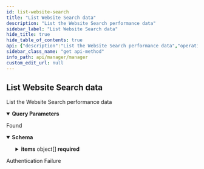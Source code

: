 ```yaml
---
id: list-website-search
title: "List Website Search data"
description: "List the Website Search performance data"
sidebar_label: "List Website Search data"
hide_title: true
hide_table_of_contents: true
api: {"description":"List the Website Search performance data","operationId":"listWebsiteSearch","parameters":[{"description":"The website URL","in":"query","name":"website","required":true,"schema":{"type":"string"}},{"description":"The cursor","in":"query","name":"cursor","required":false,"schema":{"type":"string"}},{"description":"The start date, inclusive, in yyyy-MM-dd format.","in":"query","name":"since","required":true,"schema":{"type":"string"}},{"description":"The end date, inclusive, in yyyy-MM-dd format.","in":"query","name":"until","required":true,"schema":{"type":"string"}},{"description":"The dimensions, e.g. `query`, `page`. Must repeat for each dimension.","in":"query","name":"dimensions","required":true,"schema":{"type":"array","items":{"type":"string"}},"style":"form"},{"description":"The Google access token, must have access to the Google Search Console scope","in":"query","name":"google_access_token","required":true,"schema":{"type":"string"}},{"description":"The maximum number of results","in":"query","name":"limit","required":false,"schema":{"type":"integer","default":10}}],"responses":{"200":{"content":{"application/json":{"schema":{"type":"object","description":"A page object with links to move to other pages and the list of objects.","properties":{"first":{"type":"string","description":"The link to the first page.","nullable":true},"items":{"type":"array","description":"An array of objects.","items":{"type":"object","description":"Search Data","properties":{"clicks":{"type":"integer","format":"int32","description":"Number of clicks."},"ctr":{"type":"number","format":"double","description":"CTR."},"id":{"type":"integer","format":"int64","description":"The id: it's now a unique id, but a row index."},"impressions":{"type":"integer","format":"int32","description":"Number of impressions."},"keys":{"type":"array","description":"The keys for the current data, matching the provided `dimensions` in the query.","items":{"type":"string","description":"The keys for the current data, matching the provided `dimensions` in the query."}},"position":{"type":"number","format":"double","description":"Position."},"score":{"type":"number","format":"double","description":"A score to spot traffic opportunities, from 0.0 to 1.0 (the higher the better). The score is based on the traffic data."}},"required":["clicks","ctr","id","impressions","keys","position","score"],"title":"WebsiteSearch"}},"last":{"type":"string","description":"The link to the last page.","nullable":true},"next":{"type":"string","description":"The link to the next page or `null` if there's no page.","nullable":true},"prev":{"type":"string","description":"The link to the previous page or `null` if there's no page.","nullable":true},"self":{"type":"string","description":"The link to the current page.","nullable":true}},"required":["first","items","last","next","prev","self"],"title":"PageWebsiteSearch"}}},"description":"Found"},"401":{"description":"Authentication Failure"}},"tags":["Google Search Console"],"method":"get","path":"/ext/google/searchconsole/searches","servers":[{"url":"https://api.wordlift.io"}],"securitySchemes":{"ApiKey":{"description":"`Key {your key}`","in":"header","name":"Authorization","type":"apiKey"},"OAuth2":{"flows":{"authorizationCode":{"authorizationUrl":"https://s.wordlift.io/oauth/authorize/","scopes":{"basic":"basic scope"},"tokenUrl":"https://s.wordlift.io/oauth/token/"}},"type":"oauth2"}},"info":{"contact":{"email":"hello@wordlift.io","name":"WordLift","url":"https://wordlift.io"},"description":"Subscription management and related services.","license":{"name":"(c) copyright 2022-present WordLift","url":"https://wordlift.io"},"termsOfService":"https://wordlift.io/terms-of-service/","title":"Manager","version":"1.0"},"postman":{"name":"List Website Search data","description":{"content":"List the Website Search performance data","type":"text/plain"},"url":{"path":["ext","google","searchconsole","searches"],"host":["{{baseUrl}}"],"query":[{"disabled":false,"description":{"content":"(Required) The website URL","type":"text/plain"},"key":"website","value":""},{"disabled":false,"description":{"content":"The cursor","type":"text/plain"},"key":"cursor","value":""},{"disabled":false,"description":{"content":"(Required) The start date, inclusive, in yyyy-MM-dd format.","type":"text/plain"},"key":"since","value":""},{"disabled":false,"description":{"content":"(Required) The end date, inclusive, in yyyy-MM-dd format.","type":"text/plain"},"key":"until","value":""},{"disabled":false,"description":{"content":"(Required) The dimensions, e.g. `query`, `page`. Must repeat for each dimension.","type":"text/plain"},"key":"dimensions","value":""},{"disabled":false,"description":{"content":"(Required) The Google access token, must have access to the Google Search Console scope","type":"text/plain"},"key":"google_access_token","value":""},{"disabled":false,"description":{"content":"The maximum number of results","type":"text/plain"},"key":"limit","value":""}],"variable":[]},"header":[{"key":"Accept","value":"application/json"}],"method":"GET"}}
sidebar_class_name: "get api-method"
info_path: api/manager/manager
custom_edit_url: null
---
```



## List Website Search data



List the Website Search performance data

<details style={{"marginBottom":"1rem"}} data-collapsed={false} open={true}><summary style={{}}><strong>Query Parameters</strong></summary><div><ul><ParamsItem className={"paramsItem"} param={{"description":"The website URL","in":"query","name":"website","required":true,"schema":{"type":"string"}}}></ParamsItem><ParamsItem className={"paramsItem"} param={{"description":"The cursor","in":"query","name":"cursor","required":false,"schema":{"type":"string"}}}></ParamsItem><ParamsItem className={"paramsItem"} param={{"description":"The start date, inclusive, in yyyy-MM-dd format.","in":"query","name":"since","required":true,"schema":{"type":"string"}}}></ParamsItem><ParamsItem className={"paramsItem"} param={{"description":"The end date, inclusive, in yyyy-MM-dd format.","in":"query","name":"until","required":true,"schema":{"type":"string"}}}></ParamsItem><ParamsItem className={"paramsItem"} param={{"description":"The dimensions, e.g. `query`, `page`. Must repeat for each dimension.","in":"query","name":"dimensions","required":true,"schema":{"type":"array","items":{"type":"string"}},"style":"form"}}></ParamsItem><ParamsItem className={"paramsItem"} param={{"description":"The Google access token, must have access to the Google Search Console scope","in":"query","name":"google_access_token","required":true,"schema":{"type":"string"}}}></ParamsItem><ParamsItem className={"paramsItem"} param={{"description":"The maximum number of results","in":"query","name":"limit","required":false,"schema":{"type":"integer","default":10}}}></ParamsItem></ul></div></details><div><ApiTabs><TabItem label={"200"} value={"200"}><div>

Found

</div><div><MimeTabs schemaType={"response"}><TabItem label={"application/json"} value={"application/json"}><SchemaTabs><TabItem label={"Schema"} value={"Schema"}><details style={{}} data-collapsed={false} open={true}><summary style={{"textAlign":"left"}}><strong>Schema</strong></summary><div style={{"textAlign":"left","marginLeft":"1rem"}}></div><ul style={{"marginLeft":"1rem"}}><SchemaItem collapsible={false} name={"first"} required={false} schemaName={"string"} qualifierMessage={undefined} schema={{"type":"string","description":"The link to the first page.","nullable":true}}></SchemaItem><SchemaItem collapsible={true} className={"schemaItem"}><details style={{}}><summary style={{}}><strong>items</strong><span style={{"opacity":"0.6"}}> object[]</span><strong style={{"fontSize":"var(--ifm-code-font-size)","color":"var(--openapi-required)"}}> required</strong></summary><div style={{"marginLeft":"1rem"}}><div style={{"marginTop":".5rem","marginBottom":".5rem"}}>

An array of objects.

</div><li><div style={{"fontSize":"var(--ifm-code-font-size)","opacity":"0.6","marginLeft":"-.5rem","paddingBottom":".5rem"}}>Array [</div></li><SchemaItem collapsible={false} name={"clicks"} required={false} schemaName={"int32"} qualifierMessage={undefined} schema={{"type":"integer","format":"int32","description":"Number of clicks."}}></SchemaItem><SchemaItem collapsible={false} name={"ctr"} required={false} schemaName={"double"} qualifierMessage={undefined} schema={{"type":"number","format":"double","description":"CTR."}}></SchemaItem><SchemaItem collapsible={false} name={"id"} required={false} schemaName={"int64"} qualifierMessage={undefined} schema={{"type":"integer","format":"int64","description":"The id: it's now a unique id, but a row index."}}></SchemaItem><SchemaItem collapsible={false} name={"impressions"} required={false} schemaName={"int32"} qualifierMessage={undefined} schema={{"type":"integer","format":"int32","description":"Number of impressions."}}></SchemaItem><SchemaItem collapsible={false} name={"keys"} required={false} schemaName={"string[]"} qualifierMessage={undefined} schema={{"type":"array","description":"The keys for the current data, matching the provided `dimensions` in the query.","items":{"type":"string","description":"The keys for the current data, matching the provided `dimensions` in the query."}}}></SchemaItem><SchemaItem collapsible={false} name={"position"} required={false} schemaName={"double"} qualifierMessage={undefined} schema={{"type":"number","format":"double","description":"Position."}}></SchemaItem><SchemaItem collapsible={false} name={"score"} required={false} schemaName={"double"} qualifierMessage={undefined} schema={{"type":"number","format":"double","description":"A score to spot traffic opportunities, from 0.0 to 1.0 (the higher the better). The score is based on the traffic data."}}></SchemaItem><li><div style={{"fontSize":"var(--ifm-code-font-size)","opacity":"0.6","marginLeft":"-.5rem"}}>]</div></li></div></details></SchemaItem><SchemaItem collapsible={false} name={"last"} required={false} schemaName={"string"} qualifierMessage={undefined} schema={{"type":"string","description":"The link to the last page.","nullable":true}}></SchemaItem><SchemaItem collapsible={false} name={"next"} required={false} schemaName={"string"} qualifierMessage={undefined} schema={{"type":"string","description":"The link to the next page or `null` if there's no page.","nullable":true}}></SchemaItem><SchemaItem collapsible={false} name={"prev"} required={false} schemaName={"string"} qualifierMessage={undefined} schema={{"type":"string","description":"The link to the previous page or `null` if there's no page.","nullable":true}}></SchemaItem><SchemaItem collapsible={false} name={"self"} required={false} schemaName={"string"} qualifierMessage={undefined} schema={{"type":"string","description":"The link to the current page.","nullable":true}}></SchemaItem></ul></details></TabItem><TabItem label={"Example (from schema)"} value={"Example (from schema)"}><ResponseSamples responseExample={"{\n  \"first\": \"string\",\n  \"items\": [\n    {\n      \"clicks\": 0,\n      \"ctr\": 0,\n      \"id\": 0,\n      \"impressions\": 0,\n      \"keys\": [\n        \"string\"\n      ],\n      \"position\": 0,\n      \"score\": 0\n    }\n  ],\n  \"last\": \"string\",\n  \"next\": \"string\",\n  \"prev\": \"string\",\n  \"self\": \"string\"\n}"} language={"json"}></ResponseSamples></TabItem></SchemaTabs></TabItem></MimeTabs></div></TabItem><TabItem label={"401"} value={"401"}><div>

Authentication Failure

</div><div></div></TabItem></ApiTabs></div>
      